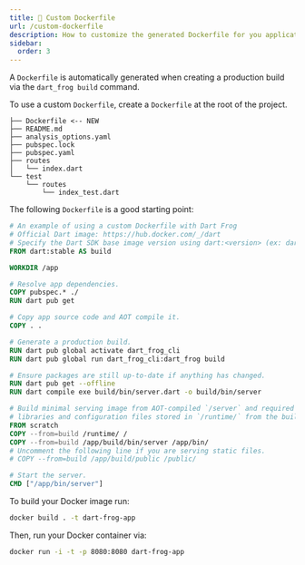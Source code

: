 ```yaml
---
title: 🐳 Custom Dockerfile
url: /custom-dockerfile
description: How to customize the generated Dockerfile for you application.
sidebar:
  order: 3
---
```


A `Dockerfile` is automatically generated when creating a production build via
the `dart_frog build` command.

To use a custom `Dockerfile`, create a `Dockerfile` at the root of the project.

```
├── Dockerfile <-- NEW
├── README.md
├── analysis_options.yaml
├── pubspec.lock
├── pubspec.yaml
├── routes
│   └── index.dart
└── test
    └── routes
        └── index_test.dart
```

The following `Dockerfile` is a good starting point:

```dockerfile
# An example of using a custom Dockerfile with Dart Frog
# Official Dart image: https://hub.docker.com/_/dart
# Specify the Dart SDK base image version using dart:<version> (ex: dart:2.17)
FROM dart:stable AS build

WORKDIR /app

# Resolve app dependencies.
COPY pubspec.* ./
RUN dart pub get

# Copy app source code and AOT compile it.
COPY . .

# Generate a production build.
RUN dart pub global activate dart_frog_cli
RUN dart pub global run dart_frog_cli:dart_frog build

# Ensure packages are still up-to-date if anything has changed.
RUN dart pub get --offline
RUN dart compile exe build/bin/server.dart -o build/bin/server

# Build minimal serving image from AOT-compiled `/server` and required system
# libraries and configuration files stored in `/runtime/` from the build stage.
FROM scratch
COPY --from=build /runtime/ /
COPY --from=build /app/build/bin/server /app/bin/
# Uncomment the following line if you are serving static files.
# COPY --from=build /app/build/public /public/

# Start the server.
CMD ["/app/bin/server"]
```

To build your Docker image run:

```sh
docker build . -t dart-frog-app
```

Then, run your Docker container via:

```sh
docker run -i -t -p 8080:8080 dart-frog-app
```
